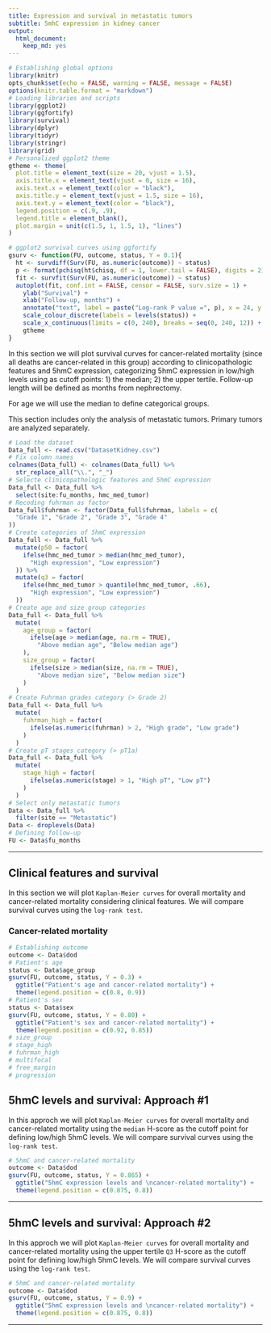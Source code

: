 ```yaml
---
title: Expression and survival in metastatic tumors
subtitle: 5mhC expression in kidney cancer
output: 
  html_document: 
    keep_md: yes
---
```


```r
# Establishing global options
library(knitr)
opts_chunk$set(echo = FALSE, warning = FALSE, message = FALSE)
options(knitr.table.format = "markdown")
# Loading libraries and scripts
library(ggplot2)
library(ggfortify)
library(survival)
library(dplyr)
library(tidyr)
library(stringr)
library(grid)
# Personalized ggplot2 theme
gtheme <- theme(
  plot.title = element_text(size = 20, vjust = 1.5),
  axis.title.x = element_text(vjust = 0, size = 16),
  axis.text.x = element_text(color = "black"),
  axis.title.y = element_text(vjust = 1.5, size = 16),
  axis.text.y = element_text(color = "black"),
  legend.position = c(.9, .9),
  legend.title = element_blank(),
  plot.margin = unit(c(1.5, 1, 1.5, 1), "lines")
)
```

```r
# ggplot2 survival curves using ggfortify
gsurv <- function(FU, outcome, status, Y = 0.1){
  ht <- survdiff(Surv(FU, as.numeric(outcome)) ~ status)
  p <- format(pchisq(ht$chisq, df = 1, lower.tail = FALSE), digits = 2)
  fit <- survfit(Surv(FU, as.numeric(outcome)) ~ status)
  autoplot(fit, conf.int = FALSE, censor = FALSE, surv.size = 1) +
    ylab("Survival") +
    xlab("Follow-up, months") +
    annotate("text", label = paste("Log-rank P value =", p), x = 24, y = Y) +
    scale_colour_discrete(labels = levels(status)) +
    scale_x_continuous(limits = c(0, 240), breaks = seq(0, 240, 12)) +
    gtheme
}
```

In this section we will plot survival curves for cancer-related mortality  (since all deaths are cancer-related in this group) according to clinicopathologic features and 5hmC expression, categorizing 5hmC expression in low/high levels using as cutoff points: 1) the median; 2) the upper tertile. Follow-up length will be defined as months from nephrectomy.

For age we will use the median to define categorical groups.

This section includes only the analysis of metastatic tumors. Primary tumors are analyzed separately.

```r
# Load the dataset
Data_full <- read.csv("DatasetKidney.csv")
# Fix column names
colnames(Data_full) <- colnames(Data_full) %>%
  str_replace_all("\\.", "_")
# Selecte clinicopathologic features and 5hmC expression
Data_full <- Data_full %>%
  select(site:fu_months, hmc_med_tumor)
# Recoding fuhrman as factor
Data_full$fuhrman <- factor(Data_full$fuhrman, labels = c(
  "Grade 1", "Grade 2", "Grade 3", "Grade 4"
))
# Create categories of 5hmC expression
Data_full <- Data_full %>%
  mutate(p50 = factor(
    ifelse(hmc_med_tumor > median(hmc_med_tumor),
      "High expression", "Low expression")
  )) %>%
  mutate(q3 = factor(
    ifelse(hmc_med_tumor > quantile(hmc_med_tumor, .66),
      "High expression", "Low expression")
  ))
# Create age and size group categories
Data_full <- Data_full %>%
  mutate(
    age_group = factor(
      ifelse(age > median(age, na.rm = TRUE),
        "Above median age", "Below median age")
    ),
    size_group = factor(
      ifelse(size > median(size, na.rm = TRUE),
        "Above median size", "Below median size")
    )
  )
# Create Fuhrman grades category (> Grade 2)
Data_full <- Data_full %>%
  mutate(
    fuhrman_high = factor(
      ifelse(as.numeric(fuhrman) > 2, "High grade", "Low grade")
    )
  )
# Create pT stages category (> pT1a)
Data_full <- Data_full %>%
  mutate(
    stage_high = factor(
      ifelse(as.numeric(stage) > 1, "High pT", "Low pT")
    )
  )
# Select only metastatic tumors
Data <- Data_full %>%
  filter(site == "Metastatic")
Data <- droplevels(Data)
# Defining follow-up
FU <- Data$fu_months
```

***

## Clinical features and survival
In this section we will plot `Kaplan-Meier curves` for overall mortality and cancer-related mortality considering clinical features. We will compare survival curves using the `log-rank test`.

### Cancer-related mortality
```r
# Establishing outcome
outcome <- Data$dod
# Patient's age
status <- Data$age_group
gsurv(FU, outcome, status, Y = 0.3) +
  ggtitle("Patient's age and cancer-related mortality") +
  theme(legend.position = c(0.8, 0.9))
# Patient's sex
status <- Data$sex
gsurv(FU, outcome, status, Y = 0.80) +
  ggtitle("Patient's sex and cancer-related mortality") +
  theme(legend.position = c(0.92, 0.85))
# size_group
# stage_high
# fuhrman_high
# multifocal
# free_margin
# progression
```

## 5hmC levels and survival: Approach #1
In this approch we will plot `Kaplan-Meier curves` for overall mortality and cancer-related mortality using the `median` H-score as the cutoff point for defining low/high 5hmC levels. We will compare survival curves using the `log-rank test`.

```r
# 5hmC and cancer-related mortality
outcome <- Data$dod
gsurv(FU, outcome, status, Y = 0.865) +
  ggtitle("5hmC expression levels and \ncancer-related mortality") +
  theme(legend.position = c(0.875, 0.8))
```

***

## 5hmC levels and survival: Approach #2
In this approch we will plot `Kaplan-Meier curves` for overall mortality and cancer-related mortality using the upper tertile `Q3` H-score as the cutoff point for defining low/high 5hmC levels. We will compare survival curves using the `log-rank test`.

```r
# 5hmC and cancer-related mortality
outcome <- Data$dod
gsurv(FU, outcome, status, Y = 0.9) +
  ggtitle("5hmC expression levels and \ncancer-related mortality") +
  theme(legend.position = c(0.875, 0.8))
```

***
